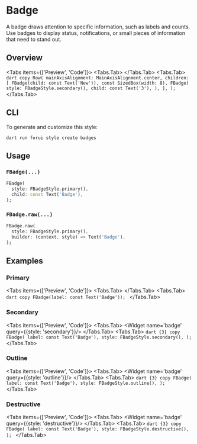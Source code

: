 
# Badge

A badge draws attention to specific information, such as labels and counts. Use badges to display status, notifications, or small pieces of information that need to stand out.

<LinkBadgeGroup>
    <LinkBadge label="API Reference" href="https://pub.dev/documentation/forui/latest/forui.widgets.badge/"/>
    <LinkBadge label="Source Code" href="https://github.com/forus-labs/forui/blob/main/lib/src/widgets/badge/badge.dart"/>
</LinkBadgeGroup>

## Overview

<Tabs items={['Preview', 'Code']}>
  <Tabs.Tab>
      <Widget name='badge' query={{}}/>
  </Tabs.Tab>
  <Tabs.Tab>
      ```dart copy
      Row(
        mainAxisAlignment: MainAxisAlignment.center,
        children: [
          FBadge(child: const Text('New')),
          const SizedBox(width: 8),
          FBadge(
            style: FBadgeStyle.secondary(),
            child: const Text('3'),
          ),
        ],
      );
      ```
  </Tabs.Tab>
</Tabs>

## CLI

To generate and customize this style:

```shell copy
dart run forui style create badges
```

## Usage

### `FBadge(...)`

```dart copy
FBadge(
  style: FBadgeStyle.primary(),
  child: const Text('Badge'),
);
```

### `FBadge.raw(...)`

```dart copy
FBadge.raw(
  style: FBadgeStyle.primary(),
  builder: (context, style) => Text('Badge'),
);
```

## Examples

### Primary

<Tabs items={['Preview', 'Code']}>
  <Tabs.Tab>
      <Widget name='badge' query={{}}/>
  </Tabs.Tab>
  <Tabs.Tab>
      ```dart copy
      FBadge(label: const Text('Badge'));
      ```
  </Tabs.Tab>
</Tabs>

### Secondary

<Tabs items={['Preview', 'Code']}>
  <Tabs.Tab>
      <Widget name='badge' query={{style: 'secondary'}}/>
  </Tabs.Tab>
  <Tabs.Tab>
      ```dart {3} copy
      FBadge(
        label: const Text('Badge'),
        style: FBadgeStyle.secondary(),
      );
      ```
  </Tabs.Tab>
</Tabs>

### Outline

<Tabs items={['Preview', 'Code']}>
  <Tabs.Tab>
      <Widget name='badge' query={{style: 'outline'}}/>
  </Tabs.Tab>
  <Tabs.Tab>
      ```dart {3} copy
      FBadge(
        label: const Text('Badge'),
        style: FBadgeStyle.outline(),
      );
      ```
  </Tabs.Tab>
</Tabs>

### Destructive

<Tabs items={['Preview', 'Code']}>
  <Tabs.Tab>
      <Widget name='badge' query={{style: 'destructive'}}/>
  </Tabs.Tab>
  <Tabs.Tab>
      ```dart {3} copy
      FBadge(
        label: const Text('Badge'),
        style: FBadgeStyle.destructive(),
      );
      ```
  </Tabs.Tab>
</Tabs>
